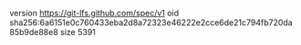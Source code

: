 version https://git-lfs.github.com/spec/v1
oid sha256:6a6151e0c760433eba2d8a72323e46222e2cce6de21c794fb720da85b9de88e8
size 5391
